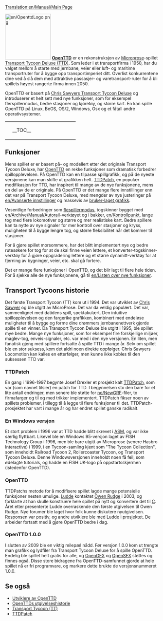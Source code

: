 [[Translation:en/Manual/Main Page]]
{{no/Innhold}}

[[File:en/OpenttdLogo.png|left|150px]]
[http://no.www.openttd.org/ '''OpenTTD'''] er en rekonstruksjon av [http://no.wikipedia.org/wiki/Microprose Microprose]-spillet [http://no.wikipedia.org/wiki/Transport_tycoon Transport Tycoon Deluxe (TTD)]. Som leder i et transportfirma i 1950, har du valget mellom å starte med jernbane, veier eller luft- og maritime transportruter for å bygge opp transportimperiet ditt. Overlist konkurrentene dine ved å slå dem med attraktive passasjer- og varetransport-ruter for å bli spillets høyest rangerte firma innen 2050.

OpenTTD er basert på [http://www.chrissawyer.com/info.htm Chris Sawyers Transport Tycoon Deluxe] og introduserer et helt sett med nye funksjoner, som for eksempel flerspillermodus, bedre stasjoner og kjøretøy, og større kart. En kan spille OpenTTD på Linux, BeOS, OS/2, Windows, Osx og et fåtall andre operativsystemer.


{| align="center"
|colspan=2 style="background:none; border:0px"|
|width=200 style="background:none; border:0px"| __TOC__
|style="background:none; border:0px"| [[File:no/Mainscreen.png|frame|center|OpenTTDs [[no/Manual/Brukergrensesnitt#Hovedskjerm|hovedskjerm.]]]]
|}

==Funksjoner==

Mens spillet er er basert på- og modellert etter det originale Transport Tycoon Deluxe, har [http://www.openttd.org/ OpenTTD] en rekke funksjoner som dramatisk forbedrer spillopplevelsen. På OpenTTD kan en tilpasse spillgrafikk, og på de nyeste versjonene kan man skifte ut grafikken helt. [http://www.ttdpatch.net/ TTDPatch],  en populær modifikasjon for TTD, har inspirert til mange av de nye funksjonene, mens en del av de er originale. På OpenTTD er det mange flere innstillinger enn det var på Transport Tycoon Deluxe, med mengder av nye justeringer på [[en/Avanserte innstillinger]] og massevis av [[en/Manual/NewGRF|bruker-laget grafikk]].

Vesentlige forbedringer som [[en/Flerspiller|flespillermodus]], togskinner bygget med [[en/Archive/Manual/Autorail]]-verktøyet og i bakker, [[en/Kontrollpunkt]], lange tog med flere lokomotiver og større og mer realistiske kart. Bedre spillere kan ta nytte av nye signaler for mer kontroll over stasjoner og kryss, muligheten til å bygge lengre tog, og større fleksibilitet når det kommer til stasjoner.

For å gjøre spillet morsommere, har det blitt implementert nye og bedre rutesøkere for tog for at de skal finne veien lettere, et konverter-togskinner-verktøy for å gjøre oppgradering lettere og et større dynamitt-verktøy for at fjerning av bygninger, veier, etc. skal gå fortere. 

Det er mange flere funksjoner i OpenTTD, og det blir lagt til flere hele tiden. For å sjekke alle de nye funksjonene, gå til [[en/Listen over nye funksjoner]].

==Transport Tycoons historie==
Det første Transport Tycoon (TT) kom ut i 1994. Det var utviklet av [http://chrissawyer.com/ Chris Sawyer] og ble utgitt av MicroProse.
Det var da veldig populært. Det var, sammenlignet med datidens spill, spektakulært. Den intuitive spillopplevelsen og den fargerike grafikken, kombinert med endeløse muligheter til å bygge og forme dine drømmers jernbanenettverk gjorde spille til en vinner. 
Da Transport Tycoon Deluxe ble utgitt i 1995, ble spillet mye bedre. Mange nye funksjoner, som for eksempel fire forskjellige miljøer, maglev-tog, enveis-signaler, etc. var med i den nye versjonen.
En liten, men fanatisk gjeng med spillere fortsatte å spille TTD i mange år. Selv om spillet ble en stor suksess, kom det aldri noen direkte oppfølger. Chris Sawyers Locomotion kan kalles en etterfølger, men kunne ikke kobles til den suksessen TTD var. 

===TTDPatch===
En gang i 1996-1997 begynte Josef Drexler et prosjekt kalt [http://www.ttdpatch.net/ TTDPatch], som var (som navnet tilsier) en patch for TTD. I begynnelsen sto den bare for et lite antall endringer, men senere ble støtte for [[no/NewGRF]]-filer, to firmafarger og til og med trikker implementert. TTDPatch fikser noen av spillets problemer, i tillegg til å legge til flere funksjoner til det. TTDPatch-prosjektet har vart i mange år og har endret spillet ganske radikalt.

===En Windows versjon===
Et stort problem i 1996 var at TTD hadde blitt skrevet i [http://no.wikipedia.org/wiki/Assembler ASM], og var ikke særlig flyttbart. Likevel ble en Windows 95-versjon laget av FISH Technology Group i 1996, men ble bare utgitt av Microprose (senere Hasbro Interactive) i 1999, i en Tycoon-samling kjent som "The Tycoon Collection", som inneholdt Railroad Tycoon 2, Rollercoaster Tycoon, og Transport Tycoon Deluxe. Denne Windowsversjonen inneholdt noen få feil, som ødelagte tutorials, og hadde en FISH UK-logo på oppstartsskjermen (istedenfor OpenTTD).

===OpenTTD===
TTDPatchs metode for å modifisere spillet lagde mange potensielle funksjoner nesten umulige. [[no/Ludde|Ludde]] kontaktet [http://www.tt-forums.net/ Owen Rudge] i 2003, og forklarte at han skulle konstruere hele spillet på nytt og konvertere det til [http://no.wikipedia.org/wiki/C_(programmeringsspr%C3%A5k) C]. Året etter presenterte Ludde overraskende den første utgivelsen til Owen Rudge. Nye forumer ble laget hvor folk kunne diskutere nyutgivelsen. Responsen var positiv, og andre utviklere ble med Ludde i prosjektet. De arbeider fortsatt med å gjøre OpenTTD bedre i dag.

===OpenTTD 1.0.0===
I slutten av 2009 ble en viktig milepæl nådd. Før versjon 1.0.0 kom ut trengte man grafikk og lydfiler fra Transport Tycoon Deluxe for å spille OpenTTD. Endelig ble spillet helt gratis for alle, og [[no/OpenGFX|OpenGFX]] og [[no/OpenSFX|OpenSFX]] støttes og finnes også. Disse store bidragene fra OpenTTD-samfunnet gjorde at hele spillet nå er fri programvare, og markere dette brukte de versjonsnummeret 1.0.0.

==Se også==
*[[en/Utviklere|Utviklere av OpenTTD]]
*[[no/OpenTTD Release History|OpenTTDs utgivelseshistorie]]
*[https://www.wikipedia.org/wiki/no:Transport_Tycoon Transport Tycoon (TT)]
*[http://www.ttdpatch.net/ TTDPatch]